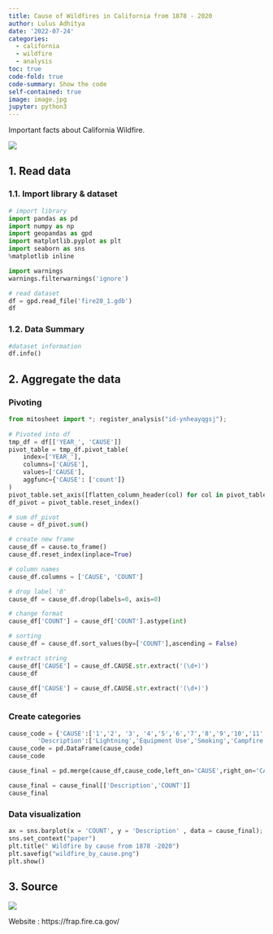 ```yaml
---
title: Cause of Wildfires in California from 1878 - 2020
author: Lulus Adhitya
date: '2022-07-24'
categories:
  - california
  - wildfire
  - analysis
toc: true
code-fold: true
code-summary: Show the code
self-contained: true
image: image.jpg
jupyter: python3
---
```

Important facts about California Wildfire.

![](image.jpg)

## **1. Read data**

### 1.1. Import library & dataset

```python
# import library
import pandas as pd
import numpy as np
import geopandas as gpd
import matplotlib.pyplot as plt
import seaborn as sns
%matplotlib inline

import warnings
warnings.filterwarnings('ignore')

# read dataset 
df = gpd.read_file('fire20_1.gdb')
df
```

### 1.2. Data Summary

```python
#dataset information
df.info()
```

## **2. Aggregate the data**

### Pivoting
```python
from mitosheet import *; register_analysis("id-ynheayqgsj");
    
# Pivoted into df
tmp_df = df[['YEAR_', 'CAUSE']]
pivot_table = tmp_df.pivot_table(
    index=['YEAR_'],
    columns=['CAUSE'],
    values=['CAUSE'],
    aggfunc={'CAUSE': ['count']}
)
pivot_table.set_axis([flatten_column_header(col) for col in pivot_table.keys()], axis=1, inplace=True)
df_pivot = pivot_table.reset_index()

# sum df_pivot
cause = df_pivot.sum()

# create new frame
cause_df = cause.to_frame()
cause_df.reset_index(inplace=True)

# column names
cause_df.columns = ['CAUSE', 'COUNT']

# drop label '0'
cause_df = cause_df.drop(labels=0, axis=0)

# change format
cause_df['COUNT'] = cause_df['COUNT'].astype(int)

# sorting
cause_df = cause_df.sort_values(by=['COUNT'],ascending = False)

# extract string
cause_df['CAUSE'] = cause_df.CAUSE.str.extract('(\d+)')
cause_df
```

```python
cause_df['CAUSE'] = cause_df.CAUSE.str.extract('(\d+)')
cause_df
```


### Create categories

```python
cause_code = {'CAUSE':['1','2', '3', '4','5','6','7','8','9','10','11','12','13','14','15','16','17','18','19'], 
        'Description':['Lightning','Equipment Use','Smoking','Campfire','Debris','Railroad','Arson','Playing with Fire','Miscellaneous','Vehicle','Power Line','Firefighter Training','Non-Firefighter Training','Unidentified','Structure','Aircraft','Volcanic','Escaped Prescribed Burn','Illegal Alien Campfire']}
cause_code = pd.DataFrame(cause_code)
cause_code
```


```python
cause_final = pd.merge(cause_df,cause_code,left_on='CAUSE',right_on='CAUSE')
```

```python
cause_final = cause_final[['Description','COUNT']]
cause_final
```

### Data visualization

```python
ax = sns.barplot(x = 'COUNT', y = 'Description' , data = cause_final);
sns.set_context("paper")
plt.title(" Wildfire by cause from 1878 -2020")
plt.savefig("wildfire_by_cause.png")
plt.show()
```


## **3. Source** 
![](fraplogo.jpg)

Website : https://frap.fire.ca.gov/

